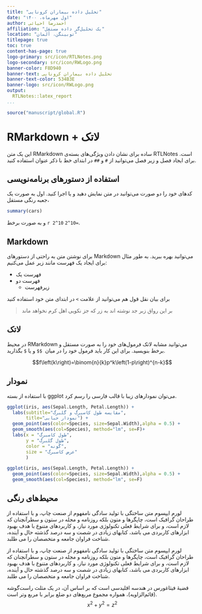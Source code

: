 ```yaml
---
title: "تحلیل داده بیماران کرونایی"
date: "اول مهرماه، ۱۴۰۰"
author: احمدرضا احیائی
affiliation: "یک تحلیل‌گر داده مستقل"
location: "توبینگن، آلمان"
titlepage: true
toc: true
content-has-page: true
logo-primary: src/icon/RTLNotes.png
logo-secondary: src/icon/RWLogo.png
banner-color: F8D940
banner-text: تحلیل داده بیماران کرونایی
banner-text-color: 534B3E
banner-logo: src/icon/RWLogo.png
output:
  RTLNotes::latex_report
...
```


```r
source("manuscript/global.R")
```

# RMarkdown + لاتک


این یک متن RMarkdown ساده برای نشان دادن ویژگی‌های بسته‌ی RTLNotes است.
برای ایجاد فصل و زیر فصل می‌توانید از ‍‍‍‍‍‍`#` و `##` در ابتدای خط با ذکر عنوان استفاده کنید.


## استفاده از دستورهای برنامه‌نویسی

کدهای خود را دو صورت می‌توانید در متن نمایش دهید و یا اجرا کنید. اول به صورت یک جعبه رنگی مستقل،
```r
summary(cars)
```
و به صورت برخط
`r 2^10` `2^10=`.

## Markdown

برای نوشتن متن به راحتی از دستورهای  Markdown می‌توانید بهره ببرید. به طور مثال برای ایجاد یک فهرست مانند زیر عمل می‌کنیم:


- فهرست یک
- فهرست دو
    - زیرفهرست

برای بیان نقل قول هم می‌توانید از علامت `>` در ابتدای متن خود استفاده کنید


> بر این رواق زبر جد نوشته اند به زر
> که جز نکویی اهل کرم نخواهد ماند


## لاتک

در محیط RMarkdown می‌توانید مشابه لاتک فرمول‌های خود را به صورت مستقل و برخط بنویسید. برای این‌ کار باید فرمول خود را در میان ‍‍ ‍‍`$$` و یا `$` بگذارید.



$$f\left(k\right)=\binom{n}{k}p^k\left(1-p\right)^{n-k}$$

## نمودار

با استفاده از بسته ggplot می‌توان نمودارهای زیبا با قالب فارسی را رسم کرد.

```r
ggplot(iris, aes(Sepal.Length, Petal.Length)) + 
  labs(subtitle="مقایسه طول کاسبرگ و گلبرگ",
       title="نمودار حبابی") + 
  geom_point(aes(color=Species, size=Sepal.Width),alpha = 0.5) +
  geom_smooth(aes(col=Species), method="lm", se=F)+
  labs(x = "طول کاسبرگ",
       y = "طول گلبرگ",
       color = "گونه",
       size = "عرض کاسبرگ"
       )
```

```r
ggplot(iris, aes(Sepal.Length, Petal.Length)) + 
  geom_point(aes(color=Species, size=Sepal.Width),alpha = 0.5) +
  geom_smooth(aes(col=Species), method="lm", se=F)
```

## محیط‌های رنگی

:::: {.rmdThink data-latex=""}
لورم ایپسوم متن ساختگی با تولید سادگی نامفهوم از صنعت چاپ، و با استفاده از طراحان گرافیک است، چاپگرها و متون بلکه روزنامه و مجله در ستون و سطرآنچنان که لازم است، و برای شرایط فعلی تکنولوژی مورد نیاز، و کاربردهای متنوع با هدف بهبود ابزارهای کاربردی می باشد، کتابهای زیادی در شصت و سه درصد گذشته حال و آینده، شناخت فراوان جامعه و متخصصان را می طلبد.
::::

:::: {.rmdthink data-latex=""}
لورم ایپسوم متن ساختگی با تولید سادگی نامفهوم از صنعت چاپ، و با استفاده از طراحان گرافیک است، چاپگرها و متون بلکه روزنامه و مجله در ستون و سطرآنچنان که لازم است، و برای شرایط فعلی تکنولوژی مورد نیاز، و کاربردهای متنوع با هدف بهبود ابزارهای کاربردی می باشد، کتابهای زیادی در شصت و سه درصد گذشته حال و آینده، شناخت فراوان جامعه و متخصصان را می طلبد. 
::::

:::: {.Theorem data-latex="{قضیه فیثاغورث}"}
قضیهٔ فیثاغورس در هندسه اقلیدسی است که بر اساس آن، در یک مثلث راست‌گوشه (قائم‌الزاویه)، همواره مجموع مربع‌های دو ضلع برابر با مربع وتر است.
$$x^2 + y^2 = z^2$$
::::


